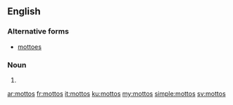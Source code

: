 ==English==

===Alternative forms===
*[[mottoes]]

===Noun===
{{head|en|plural}}

# {{plural of|motto|lang=en}}

[[ar:mottos]]
[[fr:mottos]]
[[it:mottos]]
[[ku:mottos]]
[[my:mottos]]
[[simple:mottos]]
[[sv:mottos]]